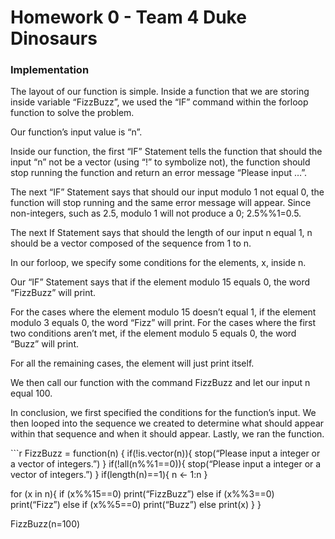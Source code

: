 


Homework 0 - Team 4 Duke Dinosaurs
========================================================

### Implementation

<!--
Use this section to implement the fizzbuzz function.

This should include a short write up describing your appraoch
to implementing the function. Not both code formating / style
and your writeup matter for your overall grade.
-->

The layout of our function is simple. Inside a function that we are
storing inside variable "FizzBuzz", we used the "IF" command within 
the forloop function to solve the problem.
 
Our function's input value is "n". 

Inside our function, the first "IF" Statement tells the function that 
should the input "n" not be a vector (using "!" to symbolize not), the 
function should stop running the function and return an error message 
"Please input ...".
 
The next "IF" Statement says that should our input modulo 1 not equal 0,
the function will stop running and the same error message will appear.
Since non-integers, such as 2.5, modulo 1 will not produce a 0; 
2.5%%1=0.5. 

The next If Statement says that should the length of our input n equal 1, 
n should be a vector composed of the sequence from 1 to n. 

In our forloop, we specify some conditions for the elements, x, inside n. 

Our "IF" Statement says that if the element modulo 15 equals 0, the word
"FizzBuzz" will print. 

For the cases where the element modulo 15 doesn't equal 1, if the element 
modulo 3 equals 0, the word "Fizz" will print.
For the cases where the first two conditions aren't met, if the element 
modulo 5 equals 0, the word "Buzz" will print. 

For all the remaining cases, the element will just print itself. 

We then call our function with the command FizzBuzz and let our input n
equal 100. 

In conclusion, we first specified the conditions for the function's 
input. We then looped into the sequence we created to determine what 
should appear within that sequence and when it should appear. Lastly, 
we ran the function.
 
```r
FizzBuzz = function(n) {
 if(!is.vector(n)){
    stop("Please input a integer or a vector of integers.")
  }
  if(!all(n%%1==0)){
    stop("Please input a integer or a vector of integers.")
  }
  if(length(n)==1){
    n <- 1:n
  }


for (x in n){
    if (x%%15==0) print("FizzBuzz")
    else if (x%%3==0) print("Fizz") 
    else if (x%%5==0) print("Buzz")
    else 
    print(x)
  }
}

FizzBuzz(n=100)


